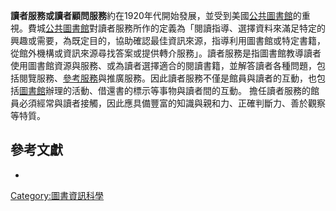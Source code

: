 '''讀者服務或讀者顧問服務'''約在1920年代開始發展，並受到美國[[公共圖書館|公共圖書館]]的重視。費城[[公共圖書館|公共圖書館]]對讀者服務所作的定義為「閱讀指導、選擇資料來滿足特定的興趣或需要，為既定目的，協助確認最佳資訊來源，指導利用圖書館或特定書籍，從館外機構或資訊來源尋找答案或提供轉介服務」。讀者服務是指圖書館教導讀者使用圖書館資源與服務、或為讀者選擇適合的閱讀書籍，並解答讀者各種問題，包括閱覽服務、[[參考服務|參考服務]]與推廣服務。因此讀者服務不僅是館員與讀者的互動，也包括[[圖書館|圖書館]]辦理的活動、借還書的標示等事物與讀者間的互動。
擔任讀者服務的館員必須經常與讀者接觸，因此應具備豐富的知識與親和力、正確判斷力、善於觀察等特質。

== 參考文獻 ==
*{{Cite book zh | author = 胡述兆 | title = 《圖書館學與資訊科學大辭典》 | format = M | location = 台北 | publisher = 漢美圖書 | date = 1995年 | pages = | isbn= 957-9005-00-1}}
{{Library science-stub}}
[[Category:圖書資訊科學|Category:圖書資訊科學]]